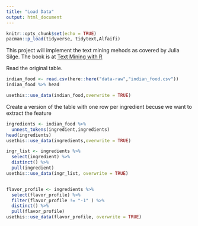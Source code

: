 ```yaml
---
title: "Load Data"
output: html_document
---
```


```r
knitr::opts_chunk$set(echo = TRUE)
pacman::p_load(tidyverse, tidytext,Alfaifi)
```

This project will implement the text mining mehods as covered by Julia Silge.
The book is at [Text Mining with R](https://www.tidytextmining.com/)

Read the original table.

```r
indian_food <- read.csv(here::here("data-raw","indian_food.csv"))
indian_food %>% head

usethis::use_data(indian_food,overwrite = TRUE)
```

Create a version of the table with one row per ingredient becuse we want to extract the feature 

```r
ingredients <- indian_food %>% 
  unnest_tokens(ingredient,ingredients)
head(ingredients)
usethis::use_data(ingredients,overwrite = TRUE)
```

```r
ingr_list <- ingredients %>% 
  select(ingredient) %>% 
  distinct() %>% 
  pull(ingredient)
usethis::use_data(ingr_list, overwrite = TRUE)
```

```r

```

```r
flavor_profile <- ingredients %>%
  select(flavor_profile) %>% 
  filter(flavor_profile != "-1" ) %>% 
  distinct() %>% 
  pull(flavor_profile)
usethis::use_data(flavor_profile, overwrite = TRUE)

```





